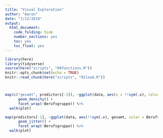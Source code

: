 ```yaml
---
title: "Visual Exploration"
author: "Aaron"
date: "7/12/2018"
output:
  html_document:
    code_folding: hide
    number_sections: yes
    toc: yes
    toc_float: yes
---
```


```r
library(here)
library(tidyverse)
source(here("scripts", "00functions.R"))
knitr::opts_chunk$set(echo = TRUE)
knitr::read_chunk(here("scripts", "01load.R"))
```

```r
```

```r
```

```r
map(c("gesamt", predictors[-1]), ~ggplot(data, aes(x = !!sym(.x), color = Berufsgruppe)) +
      geom_density() +
      facet_wrap(~Berufsgruppe)) %>%
  walk(plot)
```

```r
map(predictors[-1], ~ggplot(data, aes(!!sym(.x), gesamt, color = Berufsgruppe)) +
      geom_jitter() +
      facet_wrap(~Berufsgruppe)) %>%
  walk(plot)
```


